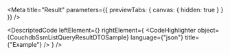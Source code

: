 
<Meta title="Result" parameters={{ previewTabs: { canvas: { hidden: true } } }} />

<DescriptedCode
  leftElement={<CouchdbSsmListQueryResultDTODesc />}
  rightElement={
    <CodeHighlighter
      object={CouchdbSsmListQueryResultDTOSample}
      language={"json"}
      title={"Example"}
    />
  }
/>
